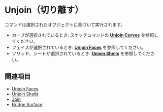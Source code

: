 
# Unjoin（切り離す）

<Reference shortcut="Alt + J" command="Unjoin" button="コマンドバーで " buttonIcon='button-join' />

コマンドは選択されたオブジェクトに基づいて実行されます。
- カーブが選択されているとき: スケッチコマンドの [**Unjoin Curves**](/sketch/unjoin-curve) を参照してください。
- フェイスが選択されているとき: [**Unjoin Faces**](unjoin-faces) を参照してください。
- ソリッド、シートが選択されているとき: [**Unjoin Shells**](unjoin-shells) を参照してください。

## 関連項目
- [Unjoin Faces](unjoin-faces)
- [Unjoin Shells](unjoin-shells)
- [Join](join)
- [Bridge Surface](bridge-surface)